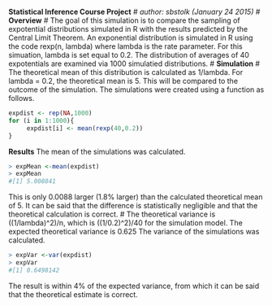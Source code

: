 **Statistical Inference Course Project**
#
*author: sbstolk (January 24 2015)*
#
**Overview**
#
The goal of this simulation is to compare the sampling of expotential distributions simulated in R with the results predicted by the Central Limit Theorem. 
An exponential distribution is simulated in R using the code rexp(n, lambda) where lambda is the rate parameter. For this simuation, lambda is set equal to 0.2.
The distribution of averages of 40 expotentials are examined via 1000 simulatied distributions. 
#
**Simulation**
#
The theoretical mean of this distribution is calculated as 1/lambda. For lambda = 0.2, the theoretical mean is 5. 
This will be compared to the outcome of the simulation. The simulations were created using a function as follows.
```r
expdist <- rep(NA,1000)
for (i in 1:1000){
     expdist[i] <- mean(rexp(40,0.2))
}
```

**Results**
The mean of the simulations was calculated. 
```r
> expMean <-mean(expdist)
> expMean
#[1] 5.008841
```
This is only 0.0088 larger (1.8% larger) than the calculated theoretical mean of 5.
It can be said that the difference is statistically negligible and that the theoretical calculation is correct. 
#
The theoretical variance is ((1/lambda)^2)/n, which is ((1/0.2)^2)/40 for the simulation model. The expected theoretical variance is 0.625
The variance of the simulations was calculated. 
```r
> expVar <-var(expdist)
> expVar
#[1] 0.6498142
```
The result is within 4% of the expected variance, from which it can be said that the theoretical estimate is correct. 


